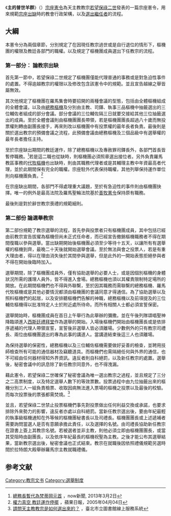 {{refimprove|time=2019-08-18T12:14:22+00:00}}
《'''主的普世羊群'''》（{{lang-la|''Universi Dominici gregis''}}）[[宗座憲令|宗座憲令]]為天主教教宗[[若望保祿二世|若望保祿二世]]發表的一篇宗座憲令，用來規範[[宗座出缺|宗座出缺]]時的教會行政架構，以及[[教宗選舉|選出繼任者]]的流程。

==大綱==
本憲令分為兩個章節，分別規定了在因現任教宗過世或是自行退位的情形下，樞機團的權限及教廷各部門的職權。以及規定了樞機團成員選出下任教宗的流程。

===第一部分： 論教宗出缺===

首先第一節中，若望保祿二世規定了樞機團僅能代理普通的事務或是對急迫性事件的處置。不得逾越教宗的權限以及修改包含該憲令中的規範。並且宣告越線之舉皆屬無效。

其次他規定了樞機團在羅馬集會時要招開的兩種會議的型態，包括由全體樞機組成的全體會議，以及由[[總務樞機|總務樞機]]及分別由主教、司鐸、執事三品樞機中抽籤選出的三位輔佐者組成的部分會議。部分會議的三位輔佐隔三日就要交接給其他三位抽籤選出的成員。至於全體會議則由樞機團團長帶領，若是樞機團團長超過八十歲而無投票權則轉由副團長接手，再來則改以樞機團中有投票權的最年長者負責。最後則是關於選出教宗的預備會議之流程，此預備會議由總務樞機及三個品級中有選舉權的最年長者擔任主持。

至於宗座缺出期間的教廷運作，除了總務樞機以及專赦罪司鐸長外，各部門首長皆暫停職務。<ref>[http://news.now.com/home/international/player?newsId=61151 總務長暫代為梵蒂岡元首] {{Wayback|url=http://news.now.com/home/international/player?newsId=61151 |date=20200607140514 }}，now新聞,
2013年3月2日</ref>若是這二職也從缺時，則樞機團必須照章選出接位者。另外負責羅馬教區事務的[[代牧樞機|代牧樞機]]也出缺時，則由其職務代理者或是其輔理主教中年資最高者代理，並於此期間保有完全的職權。宗座駐外代表保持職權，其他列舉保持運作單位則向樞機團負責。<ref>[http://www.appledaily.com.tw/appledaily/article/international/20050404/1688157/ 權力真空 教廷運作停擺] {{Wayback|url=http://www.appledaily.com.tw/appledaily/article/international/20050404/1688157/ |date=20170105102236 }}，蘋果日報，2005年04月04日</ref>

在宗座缺出期間，各部門不得處理重大議題，至於有急迫性的事件則由樞機團抉擇。唯一的例外是最高法院及羅馬聖輪法院基於[[善牧憲令|善牧憲令]]保持原有職務。

最後則是對於辭世教宗喪禮的規範細則。

===第二部份 論選舉教宗===

第二部份規範了教宗選舉的流程，首先參與投票者只有樞機團成員，其中包括已經由前教宗宣告拔擢為樞機但尚未正式任命者，而已經宣告撤銷樞機職務者不得在期間復職以參與選舉。當出缺期開始後樞機團必須至少等待十五天，以讓所有有選舉權的樞機到齊，最晚二十天後就開始選舉會議。至於無法與會之投票人，若是有重大理由者，得以在理由消失後於其間參與選舉，但是此外的一開始表態拒絕參與者不得在開始後臨時加入。

選舉期間，除了樞機團成員外，僅有協助選舉的必要人士，或是因個別樞機的身體狀況所需的護理人員外，皆不得進入會場。總務樞機也須以其權責限制特定場所的開放。在此期間樞機們也不得與外聯繫，至於因其職務而需聯繫的總務樞機、羅馬代牧樞機或是其他必要情況都須由樞機團的會議同意才得通信。為了協助選舉以及照料樞機們的起居，以及安排聽樞機們告解的神職，總務樞機以及前項提及的三位輔佐樞機得以批准特定人士於附近處所待命。而所有相關人士都必須宣誓保密。

選舉開始時，樞機團成員在首日上午舉行為此舉辦的彌撒。並在午後列隊頌唱聖神降臨頌進入[[西斯廷禮拜堂|西斯廷禮拜堂]]作為選舉的開始。入場後樞機們開始由樞機團長或是依排序遞補的代理人帶領宣誓，宣誓後非選舉人皆必須離場。少數例外的只有教宗司禮長、兩位由樞機團選出的專為此事的講道人。當講道結束後這三人也須離場。

為保持選舉的保密性，總務樞機以及三位輔佐樞機需要做好妥善的檢查，並聘用技師檢查所有可能的通信器材及竊聽道具。而樞機們也需隔絕任何與外界的通信，也不可經由任何器材得知外界資訊。違反者則自科絕罰，以及新任教宗的處置。選舉後，秘密會議中的訊息除了新任教宗同意外，也不得洩漏。

藉此憲令，若望保祿二世確保了秘密會議為唯一選出教宗之過程，並且規定了三分之二高票制度，以及特定選舉人數下的等效票數。投票過程中由九位抽籤出來的樞機分別三人一組負責檢票、收取因病無法進入票場的樞機之投票以及最後的校驗。而每次投票後的票張都需焚燒。<ref>[http://webref.tpml.edu.tw/sp.asp?xdurl=superXD/question_adult_01_d.asp&id=5169&mp=10 請問天主教教宗是如何選出來的？] {{Wayback|url=http://webref.tpml.edu.tw/sp.asp?xdurl=superXD%2Fquestion_adult_01_d.asp&id=5169&mp=10 |date=20200607140527 }}，臺北市立圖書館線上服務系統</ref>

並且，若望保祿二世禁止投票樞機們事先對投票做出任何利益交換或承諾，也要求排除外來勢力的影響，違反者亦處以自科絕罰。當新任教宗選出後，要由年紀最輕的執事級樞機通知在外等候的樞機團秘書長以及司禮長。樞機團團長或上述遞補者需要詢問當選人是否有意願承擔此責任，以及選擇的名號。由司禮長協助新任教宗在證書上簽上其教宗名號。若被選者並非主教，則他必須立即由樞機團團長，或當其受阻時由副團長，以及依序年紀最長的樞機祝聖為主教。之後才能公布其選舉結果，當新教宗選出後，秘密會議也正式結束。教宗在就職後因依照禮儀規範另選時間於拉特朗大殿舉辦羅馬宗主教就職禮儀。

==参考文献==
{{reflist}}

[[Category:教宗文书|Category:教宗文书]]
[[Category:選舉制度|Category:選舉制度]]